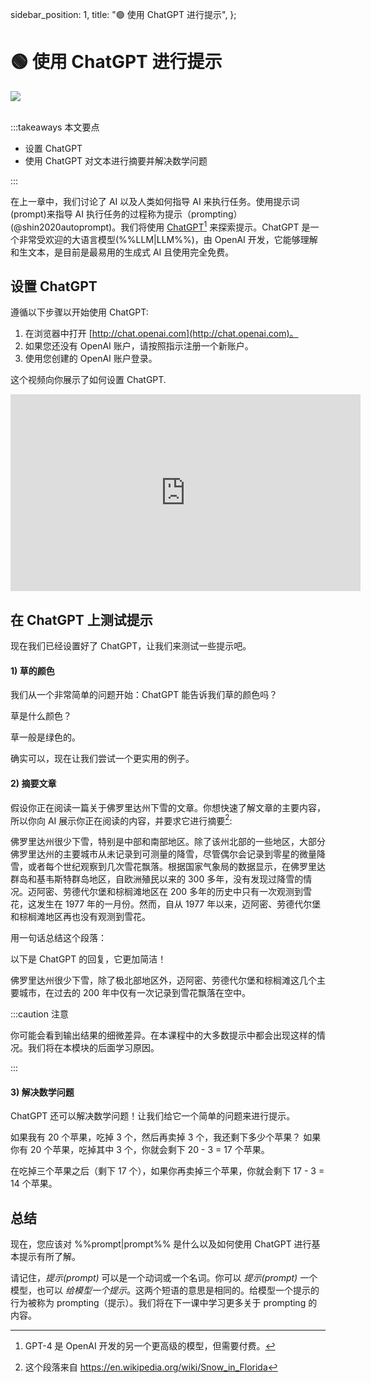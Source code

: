   sidebar_position: 1,
  title: "🟢 使用 ChatGPT 进行提示",
};

# 🟢 使用 ChatGPT 进行提示

<div style={{ textAlign: "center" }}>
  <Image
    src="/docs/assets/basics/chatgpt_interface.webp"
    className="img-docs"
    width={2854}
    height={1466}
    style={{ width: "80%", margin: "auto" }}
  />
</div>
<br />

:::takeaways 本文要点

- 设置 ChatGPT
- 使用 ChatGPT 对文本进行摘要并解决数学问题

:::

在上一章中，我们讨论了 AI 以及人类如何指导 AI 来执行任务。使用提示词(prompt)来指导 AI 执行任务的过程称为提示（prompting）(@shin2020autoprompt)。我们将使用 [ChatGPT](http://chat.openai.com)[^a] 来探索提示。ChatGPT 是一个非常受欢迎的大语言模型(%%LLM|LLM%%)，由 OpenAI 开发，它能够理解和生文本，是目前是最易用的生成式 AI 且使用完全免费。

## 设置 ChatGPT

遵循以下步骤以开始使用 ChatGPT:

1. 在浏览器中打开 [http://chat.openai.com](http://chat.openai.com)。
2. 如果您还没有 OpenAI 账户，请按照指示注册一个新账户。
3. 使用您创建的 OpenAI 账户登录。

这个视频向你展示了如何设置 ChatGPT.

<iframe
  width="560"
  height="315"
  src="https://www.youtube.com/embed/FMEzy2jo84c"
  title="YouTube video player"
  frameBorder="0"
  allow="accelerometer; autoplay; clipboard-write; encrypted-media; gyroscope; picture-in-picture; web-share"
  allowFullScreen
></iframe>

## 在 ChatGPT 上测试提示

现在我们已经设置好了 ChatGPT，让我们来测试一些提示吧。

#### 1) 草的颜色

我们从一个非常简单的问题开始：ChatGPT 能告诉我们草的颜色吗？

<AIInput>草是什么颜色？</AIInput>

<AIOutput>草一般是绿色的。</AIOutput>

确实可以，现在让我们尝试一个更实用的例子。

#### 2) 摘要文章

假设你正在阅读一篇关于佛罗里达州下雪的文章。你想快速了解文章的主要内容，所以你向 AI 展示你正在阅读的内容，并要求它进行摘要[^b]:

<AIInput>
佛罗里达州很少下雪，特别是中部和南部地区。除了该州北部的一些地区，大部分佛罗里达州的主要城市从未记录到可测量的降雪，尽管偶尔会记录到零星的微量降雪，或者每个世纪观察到几次雪花飘落。根据国家气象局的数据显示，在佛罗里达群岛和基韦斯特群岛地区，自欧洲殖民以来的 300 多年，没有发现过降雪的情况。迈阿密、劳德代尔堡和棕榈滩地区在 200 多年的历史中只有一次观测到雪花，这发生在 1977 年的一月份。然而，自从 1977 年以来，迈阿密、劳德代尔堡和棕榈滩地区再也没有观测到雪花。

用一句话总结这个段落：

</AIInput>

以下是 ChatGPT 的回复，它更加简洁！

<AIOutput>
  佛罗里达州很少下雪，除了极北部地区外，迈阿密、劳德代尔堡和棕榈滩这几个主要城市，在过去的
  200 年中仅有一次记录到雪花飘落在空中。
</AIOutput>

:::caution 注意

你可能会看到输出结果的细微差异。在本课程中的大多数提示中都会出现这样的情况。我们将在本模块的后面学习原因。

:::

#### 3) 解决数学问题

ChatGPT 还可以解决数学问题！让我们给它一个简单的问题来进行提示。

<AIInput>
  如果我有 20 个苹果，吃掉 3 个，然后再卖掉 3 个，我还剩下多少个苹果？
</AIInput>

<AIOutput>
如果你有 20 个苹果，吃掉其中 3 个，你就会剩下 20 - 3 = 17 个苹果。

在吃掉三个苹果之后（剩下 17 个），如果你再卖掉三个苹果，你就会剩下 17 - 3 = 14 个苹果。

</AIOutput>

## 总结

现在，您应该对 %%prompt|prompt%% 是什么以及如何使用 ChatGPT 进行基本提示有所了解。

请记住，_提示(prompt)_ 可以是一个动词或一个名词。你可以 _提示(prompt)_ 一个模型，也可以 _给模型一个提示_。这两个短语的意思是相同的。给模型一个提示的行为被称为 prompting（提示）。我们将在下一课中学习更多关于 prompting 的内容。

[^a]: GPT-4 是 OpenAI 开发的另一个更高级的模型，但需要付费。
[^b]: 这个段落来自 https://en.wikipedia.org/wiki/Snow_in_Florida
